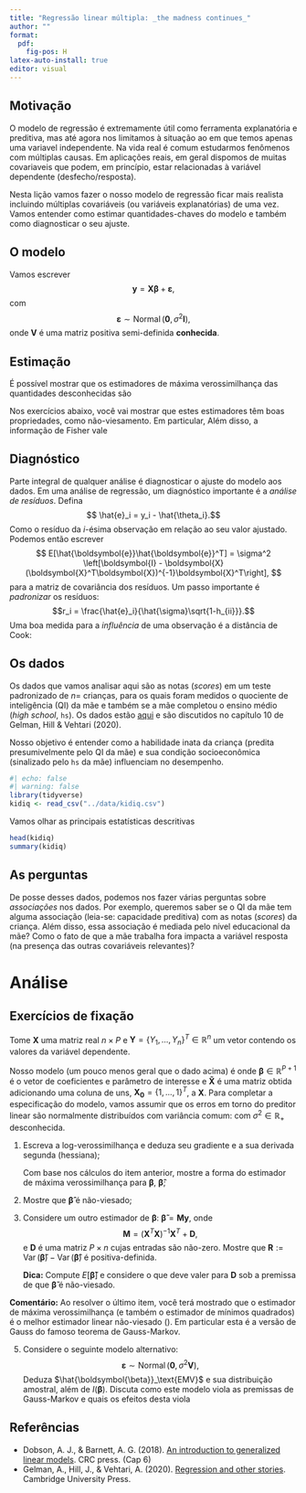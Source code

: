 ```yaml
---
title: "Regressão linear múltipla: _the madness continues_"
author: ""
format:
  pdf:
    fig-pos: H
latex-auto-install: true
editor: visual
---
```


::: hidden
```{=tex}
\def\pr{\operatorname{Pr}}
\def\vr{\operatorname{Var}}
\def\cv{\operatorname{Cov}}
\def\sM{\bar{X}_n}
\def\indep{\perp \!\!\! \perp}
```
:::

## Motivação

O modelo de regressão é extremamente  útil como ferramenta explanatória e preditiva, mas até agora nos limitamos à  situação ao em que temos apenas uma variavel independente.
Na vida real é comum estudarmos fenômenos com múltiplas causas.
Em aplicações reais, em geral dispomos de muitas covariaveis que podem, em princípio, estar relacionadas à variável dependente (desfecho/resposta).

Nesta lição vamos fazer o nosso modelo de regressão ficar mais realista incluindo múltiplas covariáveis (ou variáveis explanatórias) de uma vez. Vamos entender como estimar quantidades-chaves do modelo e também como diagnosticar o seu ajuste.

## O modelo
Vamos escrever
$$
\boldsymbol{y} = \boldsymbol{X}\boldsymbol{\beta} + \boldsymbol{\varepsilon},
$$
com 
$$
\boldsymbol{\varepsilon} \sim \operatorname{Normal}(\boldsymbol{0}, \sigma^2\boldsymbol{I}),
$$
onde $\boldsymbol{V}$ é uma matriz positiva semi-definida **conhecida**.

## Estimação

É possível mostrar que os estimadores de máxima verossimilhança das quantidades desconhecidas são

\begin{align}
\hat{\boldsymbol{\beta}} &= \left(\boldsymbol{X}^T\boldsymbol{X}\right)^{-1}\boldsymbol{X}^T\boldsymbol{y},\\
\hat{\sigma^2} &= \frac{1}{n-2} \left(\boldsymbol{y}-\boldsymbol{X}^T\boldsymbol{\beta}\right)^T\left(\boldsymbol{y}-\boldsymbol{X}^T\boldsymbol{\beta}\right).
\end{align}

Nos exercícios abaixo, você vai mostrar que estes estimadores têm boas propriedades, como não-viesamento.
Em particular,
\begin{equation}
\hat{\boldsymbol{\beta}} \sim \operatorname{Normal}(\boldsymbol{\beta}, \sigma^2 \left(\boldsymbol{X}^T\boldsymbol{X}\right)^{-1})
\end{equation}
Além disso, a informação de Fisher vale
\begin{equation}
\boldsymbol{I}(\boldsymbol{\beta}) = \frac{\boldsymbol{X}^T\boldsymbol{X}}{\sigma^2}.
\end{equation}

## Diagnóstico

Parte integral de qualquer análise é diagnosticar o ajuste do modelo aos dados.
Em uma análise de regressão, um diagnóstico importante é a *análise de resíduos*.
Defina
$$ \hat{e}_i = y_i - \hat{\theta_i}.$$
Como o resíduo da $i$-ésima observação em relação ao seu valor ajustado.
Podemos  então escrever
$$ E[\hat{\boldsymbol{e}}\hat{\boldsymbol{e}}^T] = \sigma^2 \left[\boldsymbol{I} - \boldsymbol{X}(\boldsymbol{X}^T\boldsymbol{X})^{-1}\boldsymbol{X}^T\right], $$
para a matriz de covariância dos resíduos.
Um passo importante é _padronizar_ os resíduos:
$$r_i = \frac{\hat{e}_i}{\hat{\sigma}\sqrt{1-h_{ii}}}.$$ 
Uma boa medida para a _influência_ de uma observação é a distância de Cook:
\begin{equation}
D_i := \frac{1}{p}\left(\frac{h_{ii}}{1-h_{ii}}\right)r_i^2.
\end{equation}


## Os dados

Os dados que vamos analisar aqui são as notas (_scores_) em um teste padronizado de $n=$ crianças, para os quais foram medidos o quociente de inteligência (QI) da mãe e também se a mãe completou o ensino médio (_high school_, `hs`).
Os dados estão [aqui](https://github.com/maxbiostat/stats_modelling/blob/master/data/kidiq.csv) e são discutidos no capítulo 10 de  Gelman, Hill & Vehtari (2020).

Nosso objetivo é entender como a habilidade inata da criança (predita presumivelmente pelo QI da mãe) e sua condição socioeconômica (sinalizado pelo `hs` da mãe) influenciam no desempenho.

```r
#| echo: false
#| warning: false
library(tidyverse)
kidiq <- read_csv("../data/kidiq.csv")
```

Vamos olhar as principais estatísticas descritivas
```r
head(kidiq)
summary(kidiq)
```


## As perguntas

De posse desses dados, podemos nos fazer várias perguntas sobre _associações_ nos dados.
Por exemplo, queremos saber se o QI da mãe tem alguma associação (leia-se: capacidade preditiva) com as notas (_scores_) da criança.
Além disso, essa associação é mediada pelo nível educacional da mãe?
Como o fato de que a mãe trabalha fora impacta a variável resposta (na presença das outras covariáveis relevantes)?

# Análise
## Exercícios de fixação

Tome $\boldsymbol{X}$ uma matriz real $n \times P$ e $\boldsymbol{Y} = \{Y_1, \ldots, Y_n\}^T \in \mathbb{R}^n$ um vetor contendo os valores da variável dependente.

Nosso modelo (um pouco menos geral que o dado acima) é
\begin{equation*}
    E[Y_i] =: \mu_i(\boldsymbol{\beta}) = \boldsymbol{\tilde{X}}_i^T\boldsymbol{\beta},
\end{equation*}
onde $\boldsymbol{\beta} \in \mathbb{R}^{P + 1}$ é o vetor de coeficientes e parâmetro de interesse e $\boldsymbol{\tilde{X}}$ é uma matriz obtida adicionando uma coluna de uns, $\boldsymbol{X_0} = \{ 1, \ldots, 1\}^T$, a $\boldsymbol{X}$.
Para completar a especificação do modelo, vamos assumir que os erros em torno do preditor linear são normalmente distribuídos com variância comum:
\begin{align*}
    Y_i &= \mu_i(\boldsymbol{\beta}) + \epsilon_i\\
    \epsilon_i &\overset{\text{i.i.d.}}{\sim}  \operatorname{Normal}(0, \sigma^2),
\end{align*}
com $\sigma^2 \in \mathbb{R}_+$ desconhecida.

 1. Escreva a log-verossimilhança e deduza seu gradiente e a sua derivada segunda (hessiana);
    \item Com base nos cálculos do item anterior, mostre a forma do estimador de máxima verossimilhança para $\boldsymbol{\beta}$, $\boldsymbol{\hat{\beta}}$;
    
 2. Mostre que $\boldsymbol{\hat{\beta}}$ é não-viesado;
 3. Considere um outro estimador \underline{não-viesado} de $\boldsymbol{\beta}$: $\boldsymbol{\tilde{\beta}} = \boldsymbol{M}\boldsymbol{y}$, onde
    $$\boldsymbol{M} = (\boldsymbol{X}^T\boldsymbol{X})^{-1}\boldsymbol{X}^T + \boldsymbol{D},$$
    e $\boldsymbol{D}$ é uma matriz $P \times n$ cujas entradas são não-zero.
    Mostre que $\boldsymbol{R} := \operatorname{Var}(\boldsymbol{\tilde{\beta}}) - \operatorname{Var}(\boldsymbol{\hat{\beta}})$ é positiva-definida.
    
    **Dica:**  Compute $E[\boldsymbol{\tilde{\beta}}]$ e considere o que deve valer para $\boldsymbol{D}$ sob a premissa de que  $\boldsymbol{\tilde{\beta}}$ é não-viesado.

   **Comentário:** Ao resolver o último item, você terá mostrado que o estimador de máxima verossimilhança (e também o estimador de mínimos quadrados) é o melhor estimador linear não-viesado (\textit{best linear unbiased linear estimator, BLUE}).
  Em particular esta é a versão de Gauss\footnote{Carl Friedrich Gauss (1777-1855), matemático alemão conhecido como o Príncipe dos Matemáticos.} do famoso teorema de Gauss-Markov.
  
 5. Considere o seguinte modelo alternativo:
 $$
\boldsymbol{\varepsilon} \sim \operatorname{Normal}(\boldsymbol{0}, \sigma^2\boldsymbol{V}),
$$
Deduza $\hat{\boldsymbol{\beta}}_\text{EMV}$ e sua distribuição amostral, além de $I(\boldsymbol{\beta})$.
Discuta como este modelo viola as premissas de Gauss-Markov e quais os efeitos desta viola

## Referências

-   Dobson, A. J., & Barnett, A. G. (2018). [An introduction to generalized linear models](https://books.google.com.br/books/about/An_Introduction_to_Generalized_Linear_Mo.html?id=YOFstgEACAAJ&redir_esc=y). CRC press. (Cap 6)
-  Gelman, A., Hill, J., & Vehtari, A. (2020). [Regression and other stories](https://avehtari.github.io/ROS-Examples/). Cambridge University Press.
